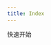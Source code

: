 ```yaml
---
title: Index
---
```



<Cobe desc = "Limitless, Secured Web3 Development"/>


<div style={{ textAlign: 'center' }}>
  <div className="inline-flex justify-center cta-container">
    <Link href="docs/00-overview" className="cta">
        快速开始
    </Link>
  </div>
</div>

<style jsx global>{`
body {
  background: linear-gradient(
      180deg,
      hsla(0, 0%, 100%, 0) 0,
      #fff min(110vw, 800px)
    ),
    fixed
      repeating-radial-gradient(
        circle at 50% min(calc(50vw + 3.5rem), calc(300px + 5rem)),
        #f5f5f5 0,
        #fff 40px
      );
}
.dark body {
  background: linear-gradient(
    0deg,
    hsla(0, 0%, 100%, 0.2) 0,
    #000 min(110vw, 800px)
  ),
  fixed
    repeating-radial-gradient(
      circle at 50% min(calc(50vw + 3.5rem), calc(300px + 5rem)),
      #050505 0,
      #000 40px
    );
}
`}</style>